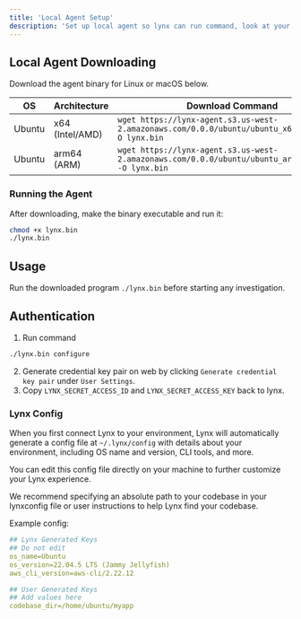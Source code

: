 ```yaml
---
title: 'Local Agent Setup'
description: 'Set up local agent so lynx can run command, look at your code and perform actions.'
---
```


## Local Agent Downloading 

Download the agent binary for Linux or macOS below. 

| **OS**   | **Architecture** | **Download Command**                                                                 |
|----------|------------------|--------------------------------------------------------------------------------------|
| Ubuntu    | x64 (Intel/AMD)  | `wget https://lynx-agent.s3.us-west-2.amazonaws.com/0.0.0/ubuntu/ubuntu_x64_lynx.bin -O lynx.bin` |
| Ubuntu    | arm64 (ARM)      | `wget https://lynx-agent.s3.us-west-2.amazonaws.com/0.0.0/ubuntu/ubuntu_arm64_lynx.bin -O lynx.bin` |


### Running the Agent
After downloading, make the binary executable and run it:
```bash
chmod +x lynx.bin
./lynx.bin
```

## Usage
Run the downloaded program `./lynx.bin` before starting any investigation.

## Authentication
1. Run command 
```bash
./lynx.bin configure
```
2. Generate credential key pair on web by clicking `Generate credential key pair` under `User Settings`.
3. Copy `LYNX_SECRET_ACCESS_ID` and `LYNX_SECRET_ACCESS_KEY` back to lynx. 

### Lynx Config
When you first connect Lynx to your environment, Lynx will automatically generate a config file at `~/.lynx/config` with details about your environment, including OS name and version, CLI tools, and more. 

You can edit this config file directly on your machine to further customize your Lynx experience.

We recommend specifying an absolute path to your codebase in your lynxconfig file or user instructions to help Lynx find your codebase.

Example config:
```yaml
## Lynx Generated Keys
## Do not edit
os_name=Ubuntu
os_version=22.04.5 LTS (Jammy Jellyfish)
aws_cli_version=aws-cli/2.22.12

## User Generated Keys
## Add values here
codebase_dir=/home/ubuntu/myapp
```